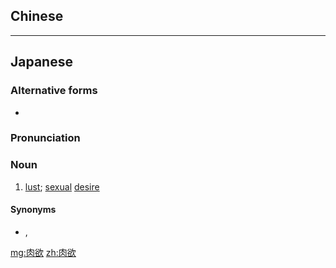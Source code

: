 {{also|肉慾}}
==Chinese==
{{zh-see|肉慾}}

----

==Japanese==
{{ja-kanjitab|にく|よく|yomi=o}}

===Alternative forms===
* {{l/ja|肉慾}}

===Pronunciation===
{{ja-pron|にくよく|y=o}}

===Noun===
{{ja-noun|にくよく}}

# [[lust]]; [[sexual]] [[desire]]

====Synonyms====
* {{ja-r|性欲|せいよく}}, {{ja-r|情欲|じょうよく}}

[[mg:肉欲]]
[[zh:肉欲]]